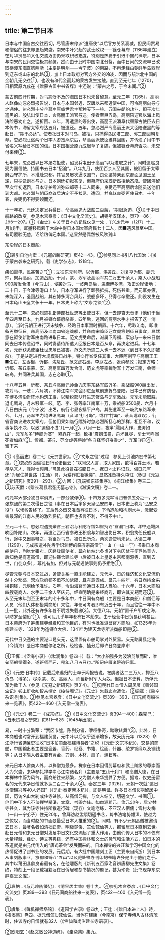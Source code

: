 ```yaml
---
---
---
```

title: 第二节日本
---



日本与中国自古交往密切，尽管唐末停派“遣唐使”以后官方关系衰减，但民间贸易和僧侣的往来却更趋繁盛。南宋中叶兴起的武士政权——镰仓幕府（1186年建立）在对华贸易和文化交流方面仍采取积极态度，特别是热衷于引进中国的禅宗，日本与南宋的民间交往极其频繁。然而由于此时中国南北分裂，而中日间的交流早已改取横渡东海直航两浙（主要是明州——今宁波）的南路，不再走经由朝鲜半岛西岸到辽东或山东的北路③，加上日本政府对官方外交的冷淡，因而与统治北中国的金朝几无交往①，也没有和代金而起的蒙古发生接触。直到至元七年（1270），日相营原九成在《赠蒙古国中书省牒》中还说：“蒙古之号，于今未闻。”②

蒙古前四汗时期，对马蹄所不及的海国日本也未曾留意。至元二年（1265），高丽人赵彝向忽必烈报告说，日本与本国邻近，汉唐以来都通使中国，可令高丽向导与之通使。忽必烈十分企慕中原盛世君主那种天下一统、万国来朝的功业，即于次年遣黑的、殷弘出使日本，命高丽王派官导送。使者至巨济岛，高丽陪送官以海上风涛险恶劝止之，遂折回。四年，再遣黑的等出使，高丽王派潘阜代替蒙古使臣去日本传书，滞留太宰府达五月，被遣还。五年，忽必烈严令高丽王派大臣陪送黑的等赴日，“期于必达”。使者抵日本对马岛，被拒，只捕得岛民塔二郎、弥二郎回朝复命。忽必烈让这两个日本人游览燕京后，命高丽派使臣送其回国，并传递了用中书省名义写给日本国的信。日本国相营原九成起草了复牒，但被镰仓幕府否决，未交付来使③。

七年末，忽必烈以日本屡次拒使，诏发兵屯田于高丽“以为进取之计”，同时遣赵良弼为国信使，持国书去日本“招谕”。八年九月，使团百余人至其国，被阻留于太宰府西守护所，不准赴京都。其官员屡次逼取国书，良弼坚持亲到京都面见国王呈递，只抄录副本与之。日本朝廷初拟答复，但幕府仍采取断然拒绝态度。使团滞留至次年初返回，日本守护所派弥四郎等十二人同来，良弼还至高丽后命随员送他们到大都。忽必烈与朝臣商议后决定不予接见，遣回，并命赵良弼再使日本。十年春，良弼仍不得要领而还。

十一年初，元廷决定发兵侵日，命高丽造大战船三百艘，“期限急迫，③关于中日航路的改变，参见木宫泰彦：《日中文化交流史》。胡锡年汉译本，页79—86；296—297。①《金史》中关于日本的记载仅见一处：“[兴定元年（1217）十二月]戊申，即墨移风砦于大舶中得日本国大宰府民七十二人，因■遇风飘至中国。有司覆验无他，诏给粮俾还本国。”这显然是偶然被风吹到山

东沿岸的日本商船。

②转引自池内宏：《元寇的新研究》页42—43。③参见同上书引八代国治：《关于蒙古袭来之研究》，载《史学杂志》，1918年。

疾如雷电，民甚苦之”①；立征东元帅府，以忻都、洪茶丘、刘复亨为都、副元帅，聚兵高丽，加造战船。十月，蒙、汉军及高丽军共二万五千余人，乘大小战船900艘发合浦（今马山），侵袭对马、一岐两岛后，进至博多湾，攻击沿岸诸地；二十日，于今津等港口上陆，日本守军进行了顽强抵抗，死伤甚重，而元军亦疲，未能深入，退回战船，其夜博多湾台风起，战船多坏，只得仓卒撤还。此役发生在日本龟山天皇文永十一年，日本史上称为“文永之役”②。

至元十二年，忽必烈遣礼部侍郎杜世忠等出使日本，但一去即杳无音讯（他们于当年四月至日本，九月被镰仓幕府杀害，四年后，逃回的高丽水手才报告了这一消息）。当时元朝正进行灭宋战争，经略日本事暂时搁置。十六年，尽取江南，即准备再举征日，命高丽及江南四省造战船，并命南宋降臣范文虎筹划征日事宜，显然意在驱使新附军由南路进取日本。范文虎受命后，派属下周福、栾忠与一来宋日僧同去日本传递诏书，同时奏请待所遣人回报日本是否从命，再决定进兵。十七年初，元廷获悉使臣杜世忠等已被害。范文虎所遣二人也一去不返（到日本不久即被杀）。于是决定进行大规模侵日战争，特立行省专任其事，大臣阿剌罕与高丽王王■任右、左丞相，忻都、洪茶丘、范文虎右丞，李庭左丞，张禧参政；拟定方略：忻都、茶丘率蒙、汉、高丽军四万发合浦，范文虎等率新附军十万发江南，会师一岐岛，共同进兵其国，志在必取①。

十八年五月，忻都、茶丘与高丽元帅金方庆率东路军四万多，乘战船900艘出发，攻对马、一岐；六月初，不待江南军来会即进至筑前志贺岛登陆。日本已有防备，在博多湾沿岸阵地构筑工事，以精锐部队开进志贺岛与元军激战。元军未能取胜，退屯鹰岛，月末移军一岐。范、李、张等率江南军十万，乘战船3500艘，六月十八日由庆元（今宁波）出发，航行七昼夜抵平户岛，其先遣军至一岐约东路军来会。七月，两军主力均进泊鹰岛（音译“打可岛”。或作“竹岛”，系音讹致误），行省官商议进攻太宰府，但他们果如临行陛辞时忽必烈所担心的那样，相互不和，议事争执不决，以致“逗留不进”几一月②。八月一日，夜半“飓风大作，波涛如山”，元军船多“缚舰为寨”，紧靠在一起，致相“震撼击撞，舟坏且尽，军士号呼溺死者如麻”③。忻都、茶丘、范文虎等将帅“各自择坚好舟乘之”，弃军自归④。留下来

①《高丽史》卷二七《元宗世家》。②“文永之役”过程，参见上引池内宏书第七章。①忽必烈面谕征日行省诸臣云：“朕闻汉人言，取人家国，欲得百姓土地，若尽杀其人，徒得地何用。”可见此役旨在征服日本。据日本史料记载，侵日元军还“为居住持世路（生活）具，为耕作贮锄锹类”，显然准备持久屯驻（参见《元寇之新研究》页291—293）。②方回：《孔端卿东征集序》，《桐江续集》卷三二。③苏天爵：《赠长葛县君张氏墓志铭》，《滋溪文稿》卷二一。

的元军大部分被日军消灭，一部分被俘⑤。十四万多元军得归者仅五分之一，大张旗鼓的第二次侵日之役（事在日本后宇多天皇弘安四年，日本史上称为“弘安之役”）以惨败告终了。其后忽必烈又准备再征日本，下令造船和拘刷水手，激起受害最深的江南人民的激烈反抗，朝臣也多言不利，不得不中止。

至元二十年，忽必烈遣提举官王君治与补陀寺僧如智持诏“宣谕”日本，洋中遇飓风吹回补陀山。次年，再遣江西行省参政王积翁与如智出使日本，积翁拘任氏船以行，途中又因事鞭之，将至对马岛，被任氏所杀。两次遣使均未达。大德三年（1299），元成宗遣补陀寺学识渊博的临济宗高僧宁一山（一山一宁）搭乘日本商船使日，到达太宰府，因是敌国使者，幕府执权北条贞时下令囚禁于伊豆修善寺，后知他是有道高僧，即迎住镰仓建长寺（后被日本上皇邀主京都南源寺，直到去世，门徒众多），尊礼有加，但对与元朝通使事则仍予拒绝①。

尽管元朝与日本交过战，通使关系一直未能建立，元代中、日的经济和文化交流仍然十分繁盛，双方政府都不但不加禁限，且有意促成。至元十四年，有日商持金来换铜钱，元朝给予准许。次年，令沿海官司通日本国人市舶。十六年，日本大商船四艘载商人、水手二千余人至庆元，经查明确是来经商的，即许其交易而还②。从至元末年到至正末年的七十多年中，中日间有商船（主要是日本商船）和僧侣等人员（他们大体都搭乘商船）来往、年份可考者即有近五十年，而且往往一年中不止一批，此外还有许多年份不明或失载者③。大德八年，元朝“置千户所戍定海，以防岁至倭船”①，也可见几乎年年都有日本船来。由于经营中日贸易获利甚巨，日本幕府为了筹集建寺经费和其他目的，有时也批准派出官方商船，如1325年为修建长寺、1328年为造镰仓大佛、1341年为建天龙寺所派商船即是②。

元代中日交通的主要港口是庆元，这里置有市舶司掌对外贸易。庆元路属县定海（今镇海）是日本商船停泊之所，经检查、抽分后即许日商登岸市

④王恽：《泛海小录》（《秋涧集》卷四十）载：“大小船舰多为波浪剪触而碎，唯句丽船坚得全，遂班师西还，是年八月五日也。”所记应即诸将逃归事。

⑤《元史·日本传》记载后来逃归的士卒于阊报告说，被虏者达二三万人，押至八角岛（博多），尽杀蒙、汉、高丽人，而留新附军人为奴。但据日本史料，所俘元军为数千人（参见《元寇之新研究》页314）。①见明代日本僧人周凤著《善邻国宝记》卷上所收如智亲撰之《接待庵记》。《元史》失载此次遣使。②周密：《癸辛杂识·别集》。③参见本宫泰彦：《日中文化交流史》页389—393，《日元间商船往来一览表》，页422—460《入元僧一览表》。

①《元史》卷二一《成宗纪》。②《日中文化交流史》页394—400；森克己：《日宋贸易之研究》页511—525（1948年出版）。

易，一时十分繁荣：“贾区市墟，陈列分错，咿哑争奇，踏歌转舞”③。此外，日本商船也时常开到福建贸易，元中叶以后似乎逐渐增多，故天历元年（1328）命江浙行省选廉吏征收“日本舶商至福建博易者”之税（《元史·文宗本纪》）。交易的商舶，中国输出者主要是瓷器、香药、经卷、书籍、绘画、什器、绫罗锦缎以及铜钱等；从日本输入者主要有黄金、刀剑、木材、扇子、螺钿等。

来元日本人除商人外，以禅僧为最多。禅宗在日本因得到幕府和武士阶级的尊崇而大为兴盛，来华参礼禅学中心江南诸名刹（主要是“五山十刹”）和高僧大德，在日本禅林中蔚为风气，而商船往来频繁，又为僧人来华提供了方便。据考，仅史册留名的元代来华日僧就多达二百二十余人④。泰定三年（1326），元朝一次就“遣日本僧瑞兴等40人还国”（《元史·泰定帝本纪》），即是明证。许多日本僧长期留居中国，历访名山大刹或住寺进修，从高僧习禅，与文人结交，切磋文学、书画①。他们中不少人不仅禅学精湛，文章、书画亦佳。如古源邵元，住元20年，居少林寺甚久，其为该寺住持所撰道行碑（现存）文笔老练，不亚汉人宿儒；雪村友梅（一山一宁弟子）住元20年，曾拜访赵孟頫切磋书艺，其书法笔势雄浑，使赵为之惊叹，而当时赵的书画是最受日本人推重的②。同时，有不少元朝高僧被邀请去日本，最著名者如清拙正澄、明极楚俊、竺仙梵仙等人，都留居日本直到去世。赴日元僧和来元日僧对发展中日文化交流起了重大作用，由他们传入日本的不仅有大量释藏、经史、诗文等典籍，还有中国禅林和文士的风气和生活方式，如日本的茶道就是由元代传入的“唐式茶会”发展而来的。日本禅寺的兴旺和学习中国文化的热情促进了刻书业的发展。元后期，有大批中国雕刻工匠（主要来自闽浙）到日本从事刻版事业，京都和镰仓“五山”以及他处禅寺刊印的书籍许多是出于他们之手。其中以莆田县俞良甫最有名，在他雕版的《新刊五百家注音辨唐柳先生文集》卷终，特刻上一段记载祖籍及在日侨居和刻书情况的题记，甚为珍贵（此书现存东京静嘉堂文库）。

③袁桷：《马元帅防倭记》，《清容居士集》卷十九。④参见木宫泰彦：《日中文化交流史》页389—393《日元间商船往来一览表》，页422—460《入元僧一览表》。

①虞集：《晦机禅师塔铭》，《道园学古录》卷四九；王逢：《赠日本进上人》诗，《梧溪集》卷四。据元僧竺仙梵仙说，当他在建康（今南京）保宁寺侍从古林清茂时，住该寺的日僧就有32人（《竺仙和尚住建长寺语录》）。

②欧阳玄：《赵文敏公神道碑》，《圭斋集》集九。